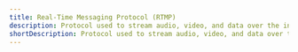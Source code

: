 ---
title: Real-Time Messaging Protocol (RTMP)
description: Protocol used to stream audio, video, and data over the internet. While RTMP was originally developed by Macromedia to stream between a Flash player and server, it continues to be used as an open-source protocol and is accepted by many streaming providers, such as Zoom.
shortDescription: Protocol used to stream audio, video, and data over the internet. While RTMP was originally developed by Macromedia to stream between a Flash player and server, it continues to be used as an open-source protocol and is accepted by many streaming providers, such as Zoom.
---
